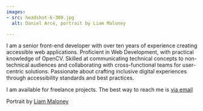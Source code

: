 ```yaml
---
images: 
- src: headshot-6-300.jpg
  alt: Daniel Arcé, portrait by Liam Maloney

---
```

I am a senior front-end developer with over ten years of experience creating accessible web applications. 
Proficient in Web Development, with practical knowledge of OpenCV. Skilled at communicating technical concepts to non-technical audiences and collaborating with cross-functional teams for user-centric solutions. 
Passionate about crafting inclusive digital experiences through accessibility standards and best practices.

I am available for freelance projects. The best way to reach me is <a href="mailto:daniel.arce@gmail.com">via email</a>

Portrait by [Liam Maloney](https://www.liammaloneyphotos.com/)